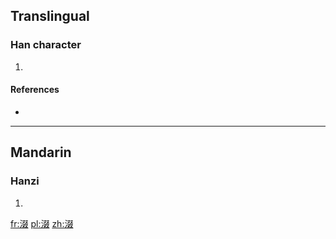 ==Translingual==

===Han character===
{{Han char|rn=85|rad=水|as=08|sn=11|four=|canj=水水水水 (EEEE), X水水水水 (XEEEE)}}

# {{defn|Han|sort=水08}}

====References====
* {{Han ref|kx=0628.020|dkj=17584|dj=1029.250|hdz=31665.070|uh=6DB0|ud=28080}}

----

==Mandarin==

===Hanzi===
{{cmn-hanzi|pin=[[chuò]] ([[chuo4]])|wg=ch'o<sup>4</sup>}}

# {{defn|lang=cmn|sort=水08}}

[[fr:涰]]
[[pl:涰]]
[[zh:涰]]